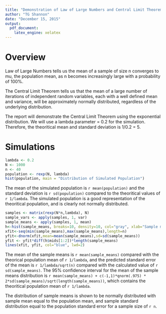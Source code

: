 ```yaml
---
title: "Demonstration of Law of Large Numbers and Central Limit Theorem using exponential distribution."
author: "TG Shannon"
date: "December 15, 2015"
output: 
  pdf_document: 
    latex_engine: xelatex
---
```


# Overview

Law of Large Numbers tells us the mean of a sample of size n converges to mu, the population mean, as n becomes increasingly large with a probability of 100%.

The Central Limit Theorem tells us that the mean of a large number of iterations of independent random variables, each with a well defined mean and variance, will be approximately normally distributed, regardless of the underlying distribution.

The report will demonstrate the Central Limit Theorem using the exponential distribution. We will use a lambda parameter = 0.2 for the simulation. Therefore, the theoritical mean and standard deviation is 1/0.2 = 5.

# Simulations

```r
lambda <- 0.2
N <- 1000
n <- 40
population <- rexp(N, lambda)
hist(population, main = "Distribution of Simulated Population")
```

The mean of the simulated population is `r mean(population)` and the standard deviation is `r sd(population)` compared to the theoritical values of `r 1/lambda`. The simulated population is a good representation of the theoritical population, and is clearly not normally distributed.

```r
samples <- matrix(rexp(N*n,lambda), N)
sample_vars <- apply(samples, 1, var)
sample_means <- apply(samples, 1, mean)
h<-hist(sample_means, breaks=10, density=10, col="gray", xlab="Sample mean", main="Distribution of Sample Means")
xfit<-seq(min(sample_means),max(sample_means),length=n)
yfit<-dnorm(xfit,mean=mean(sample_means),sd=sd(sample_means))
yfit <- yfit*diff(h$mids[1:2])*length(sample_means)
lines(xfit, yfit, col="blue", lwd=2)
```

The mean of the sample means is `r mean(sample_means)` compared with the theorical population mean of `r 1/lambda`, and the predicted standard error of the mean is `r 1/lambda/sqrt(n)` compared with the calculated value of `r sd(sample_means)`. The 95% confidence interval for the mean of the sample means distribution is 
`r mean(sample_means) + c(-1,1)*qnorm(.975) * 2*sd(sample_means)/sqrt(length(sample_means)) `,
which contains the theoritical population mean of `r 1/lambda`.

The distribution of sample means is shown to be normally distributed with sample mean equal to the population mean, and sample standard distribution equal to the population standard error for a sample size of `r n`.